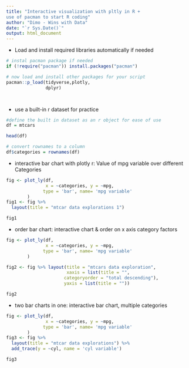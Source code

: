 ---
title: "Interactive visualization with pltly in R + 
use of pacman to start R coding"
author: "Dimo - Wins with Data"
date: "`r Sys.Date()`"
output: html_document
---

* Load and install required libraries automatically if needed
```{r setup}
# instal pacman package if needed
if (!require("pacman")) install.packages("pacman")

# now load and install other packages for your script
pacman::p_load(tidyverse,plotly,
               dplyr)




```



* use a built-in r dataset for practice

```{r}
#define the built in dataset as an r object for ease of use
df = mtcars

head(df)
```



```{r}
# convert rownames to a column
df$categories = rownames(df)
```



* interactive bar chart with plotly r: Value of mpg variable over different Categories 



```{r}
fig <- plot_ly(df, 
               x = ~categories, y = ~mpg, 
              type = 'bar', name= 'mpg variable'
        )
fig1 <- fig %>% 
  layout(title = "mtcar data explorations 1") 

fig1

```



* order bar chart: interactive chart & order on x axis category factors



```{r}
fig <- plot_ly(df, 
               x = ~categories, y = ~mpg, 
              type = 'bar', name= 'mpg variable'
        )

fig2 <- fig %>% layout(title = "mtcars data exploration",
                       xaxis = list(title = "",
                      categoryorder = "total descending"),
                      yaxis = list(title = "")) 

fig2
```




* two bar charts in one: interactive bar chart, multiple categories



```{r,echo=FALSE}
fig <- plot_ly(df, 
               x = ~categories, y = ~mpg, 
              type = 'bar', name= 'mpg variable'
        )
fig3 <- fig %>% 
  layout(title = "mtcar data explorations") %>% 
  add_trace(y = ~cyl, name = 'cyl variable')

fig3

```






















